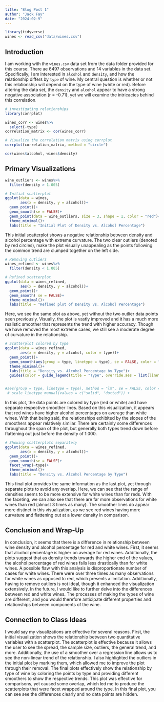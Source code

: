 ```yaml
---
title: "Blog Post 1"
author: "Jack Fay"
date: "2024-02-9"
---
```

```r
library(tidyverse)
wines <- read_csv("data/wines.csv")
```

## Introduction
I am working with the `wines.csv` data set from the data folder provided for this course. There ae 6497 observations and 14 variables in the data set. Specifically, I am interested in `alcohol` and `density`, and how the relationship differs by `type` of wine. My central question is whether or not this relationship will depend on the type of wine (white or red). Before altering the data set, the `density` and `alcohol` appear to have a strong negative association (r = -0.71), yet we will examine the intricacies behind this correlation.

```r
# investigating relationships
library(corrplot)

wines_corr <- wines%>%
  select(-type)
correlation_matrix <- cor(wines_corr)

# Visualize the correlation matrix using corrplot
corrplot(correlation_matrix, method = "circle")

cor(wines$alcohol, wines$density)
```

## Primary Visualizations
```r
wine_outliers <- wines%>%
  filter(density > 1.005)

# Initial scatterplot
ggplot(data = wines, 
       aes(x = density, y = alcohol))+
  geom_point()+
  geom_smooth(se = FALSE)+
  geom_point(data = wine_outliers, size = 3, shape = 1, color = "red")+
  theme_minimal()+
  labs(title = "Initial Plot of Density vs. Alcohol Percentage")
```
This initial scatterplot shows a negative relationship between density and alcohol percentage with extreme curvature. The two clear outliers (denoted by red circles), make the plot visually unappealing as the points following the common trend are clumped together on the left side. 

```r
# Removing outliers
wines_refined <- wines%>%
  filter(density < 1.005)

# Refined scatterplot
ggplot(data = wines_refined, 
       aes(x = density, y = alcohol))+
  geom_point()+
  geom_smooth( se = FALSE)+
  theme_minimal()+
  labs(title = "Refined plot of Density vs. Alcohol Percentage")
```
Here, we see the same plot as above, yet without the two outlier data points seen previously. Visually, the plot is vastly improved and it has a much more realistic smoother that represents the trend with higher accuracy. Though we have removed the most extreme cases, we still see a moderate degree of curvature in the relationship. 


```r
# Scatterplot colored by type 
ggplot(data = wines_refined, 
       aes(x = density, y = alcohol, color = type))+
  geom_point()+
  geom_smooth(aes(group = type, linetype = type), se = FALSE, color = "black")+
  theme_minimal()+
  labs(title = "Density vs. Alcohol Percentage by Type")+
  guides(color = guide_legend(title = "Type", override.aes = list(linetype = c("solid", "dotted"))))


#aes(group = type, linetype = type), method = "lm", se = FALSE, color = "black") +
 # scale_linetype_manual(values = c("solid", "dotted")) + 
```
In this plot, the data points are colored by type (red or white) and have separate respective smoother lines. Based on this visualization, it appears that red wines have higher alcohol percentages on average than white wines. With that being said, the relationships exhibited by the slopes of the smoothers appear relatively similar. There are certainly some differences throughout the span of the plot, but generally both types trend down before flattening out just before the density of 1.000. 


```r
# Showing scatterplots separately 
ggplot(data = wines_refined, 
       aes(x = density, y = alcohol))+
  geom_point()+
  geom_smooth(se = FALSE)+
  facet_wrap(~type)+
  theme_minimal()+
  labs(title = "Density vs. Alcohol Percentage by Type")
```
This final plot provides the same information as the last plot, yet through separate plots to avoid any overlap. Here, we can see that the range of densities seems to be more extensive for white wines than for reds. With the faceting, we can also see that there are far more observations for white wines than red (almost 3 times as many). The smoother lines do appear more distinct in this visualization, as we see red wines having more curvature and flattening out at a lower density in comparison. 


## Conclusion and Wrap-Up
In conclusion, it seems that there is a difference in relationship between wine density and alcohol percentage for red and white wines. First, it seems that alcohol percentage is higher on average for red wines. Additionally, the plots suggest that as density trends towards the higher end of the values, the alcohol percentage of red wines falls less drastically than for white wines. A possible flaw with this analysis is disproportionate number of cases for white wines. There were over three times as many observations for white wines as opposed to red, which presents a limitation. Additionally, having to remove outliers is not ideal, though it enhanced the visualization extensively. In the future, I would like to further delve into the differences between red and white wines. The processes of making the types of wine are different, and you would therefore anticipate different properties and relationships between components of the wine. 


## Connection to Class Ideas
I would say my visualizations are effective for several reasons. First, the initial visualization shows the relationship between two quantitative variables with a scatterplot. The scatterplot is effective because it allows the user to see the spread, the sample size, outliers, the general trend, and more. Additionally, the use of a smoother over a regression line allows us to see the non-linear trend of the relationship. I also highlighted the outliers in the initial plot by marking them, which allowed me to improve the plot through their removal. The final plots effectively show the relationship by type of wine by coloring the points by type and providing different smoothers to show the respective trends. This plot was effective for comparisons, yet caused some overlap, which led me to produce the scatterplots that were facet wrapped around the type. In this final plot, you can see see the differences clearly and no data points are hidden. 
